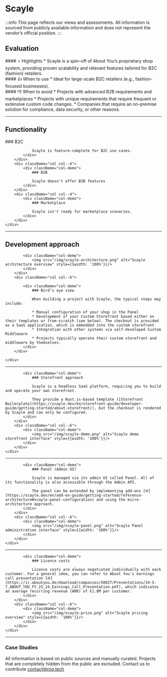 
# Scayle

:::info
This page reflects our views and assessments. All information is sourced from publicly available information and does not represent the vendor’s official position.
:::

<ShopSystemsTable name="Scayle" cols="OS license,Code, Repository, Stars"/>

## Evaluation
<div className="container">
    <div className="row">
        <div className="col col--4">
            <div className="col-demo">
                #### ⭐ Highlights
                * Scayle is a spin-off of About You’s proprietary shop system, providing proven scalability and relevant features tailored for B2C (fashion) retailers.
            </div>
        </div>
        <div className="col col--4">
            <div className="col-demo">
                #### 👍 When to use
                * Ideal for large-scale B2C retailers (e.g., fashion-focused businesses).
            </div>
        </div>
        <div className="col col--4">
            <div className="col-demo">
                #### 👎 When to avoid
                * Projects with advanced B2B requirements and marketplaces
                * Projects with unique requirements that require frequent or extensive custom code changes.
                * Companies that require an on-premise solution for compliance, data security, or other reasons.
            </div>
        </div>
    </div>
</div>

---

## Functionality

<div className="container">
    <div className="row">
        <div className="col col--4">
            <div className="col-demo">
                ### B2C

                Scayle is feature-complete for B2C use cases.
            </div>
        </div>
        <div className="col col--4">
            <div className="col-demo">
                ### B2B

                Scayle doesn't offer B2B features
            </div>
        </div>
        <div className="col col--4">
            <div className="col-demo">
                ### Marketplace

                Scayle isn't ready for marketplace scenarios.
            </div>
        </div>
    </div>

</div>
<div className="container">
    <div className="row">
        <div className="col col--4">
            <div className="col-demo">
                <FeatureTable name="Scayle"
                              cols="B2C Storefront,Default B2C Features,CMS, Multi-Locale, Multi-Store, Multi-Currency"/>
            </div>
        </div>
        <div className="col col--4">
            <div className="col-demo">
                <FeatureTable name="Scayle"
                              cols="B2B Storefront,Business Units & Organizations,Roles & Permissions,Quotation & Offer Management,Approval Workflows,Price-per-Customer"/>
            </div>
        </div>
        <div className="col col--4">
            <div className="col-demo">
                <FeatureTable name="Scayle" cols="Merchant Portal, Multi-Merchant"/>
            </div>
        </div>
    </div>

</div>

---

## Development approach

<div className="container">
    <div className="row">
        <div className="col col--6">

            <div className="col-demo">
                <img src="/img/scayle-architecture.png" alt="Scayle architecture overview" style={{width: '100%'}}/>
            </div>
        </div>
        <div className="col col--6">

            <div className="col-demo">
                ### Bird’s eye view

                When building a project with Scayle, the typical steps may include:

                * Manual configuration of your shop in the Panel
                * Development of your Custom Storefront based either on their templates or from-scratch (see below). The checkout is provided as a SaaS application, which is embedded into the custom storefront.
                * Integration with other systems via self-developed Custom Middleware
                * Projects typically operate their custom storefront and middleware by themselves.
            </div>
        </div>

    </div>
</div>

---

<div className="container">
    <div className="row">
        <div className="col col--6">

            <div className="col-demo">
                ### Storefront approach

                Scayle is a headless SaaS platform, requiring you to build and operate your own storefront.

                They provide a Nuxt.js-based template ([Storefront Boilerplate](https://scayle.dev/en/storefront-guide/developer-guide/getting-started/about-storefront)), but the checkout is rendered by Scayle and can only be configured.
            </div>
        </div>
        <div className="col col--6">
            <div className="col-demo">
                <img src="/img/scayle-demo.png" alt="Scayle demo storefront interface" style={{width: '100%'}}/>
            </div>
        </div>
    </div>
</div>

---

<div className="container">
    <div className="row">
        <div className="col col--6">

            <div className="col-demo">
                ### Panel (Admin UI)

                Scayle is managed via its admin UI called Panel. All of its functionality is also accessible through the Admin API.

                The panel can be extended by implementing add-ons [🌐](https://scayle.dev/en/add-on-guide/getting-started/reference-architecture#scayle-panel-configuration) and using the micro-architecture approach.
            </div>
        </div>
        <div className="col col--6">
            <div className="col-demo">
                <img src="/img/scayle-panel.png" alt="Scayle Panel administration interface" style={{width: '100%'}}/>
            </div>
        </div>
    </div>
</div>

---

<div className="container">
    <div className="row">
        <div className="col col--6">

            <div className="col-demo">
                ### Licence costs

                Licence costs are always negotiated individually with each customer. For a general idea, you can refer to About You's earnings call presentation [🌐](https://ir.aboutyou.de/download/companies/58027/Presentations/24-5-7_ABOUT_YOU_FY_23_24_Earnings_Call_Presentation.pdf), which indicates an average recurring revenue (ARR) of €1.8M per customer.
            </div>
        </div>
        <div className="col col--6">
            <div className="col-demo">
                <img src="/img/scayle-price.png" alt="Scayle pricing overview" style={{width: '100%'}}/>
            </div>
        </div>
    </div>
</div>

---

### Case Studies

All information is based on public sources and manually curated. Projects that are completely hidden from
the public are excluded. Contact us to contribute [contact@roq.tech](mailto:contact@roq.tech)

<CaseStudyTable system="Scayle" cols="Company,Shop URL,Industry,Type"/>
